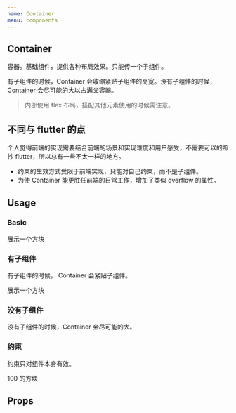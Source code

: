 ```yaml
---
name: Container
menu: components
---
```



## Container

容器。基础组件，提供各种布局效果。只能传一个子组件。

有子组件的时候，Container 会收缩紧贴子组件的高宽。没有子组件的时候，Container 会尽可能的大以占满父容器。

> 内部使用 flex 布局，搭配其他元素使用的时候需注意。

## 不同与 flutter 的点

个人觉得前端的实现需要结合前端的场景和实现难度和用户感受，不需要可以的照抄 flutter，所以总有一些不太一样的地方。

- 约束的生效方式受限于前端实现，只能对自己约束，而不是子组件。
- 为使 Container 能更胜任前端的日常工作，增加了类似 overflow 的属性。

## Usage

### Basic

<Playground>
  <Container width="100px" height="100px" color="#ececec">
    展示一个方块
  </Container>
</Playground>

### 有子组件

有子组件的时候， Container 会紧贴子组件。

<Playground>
  <Container color="#ececec">
    展示一个方块
  </Container>
</Playground>

### 没有子组件

没有子组件的时候，Container 会尽可能的大。

<Playground>
  <Container width="100px" height="100px">
    <Container color="#ececec"></Container>
  </Container>
</Playground>

### 约束

约束只对组件本身有效。

<Playground>
  <Container constraints={{maxWidth: '100px', maxHeight: '100px'}} width="200px" height="200px" color="#ececec">
    100 的方块
  </Container>
</Playground>

## Props

<Props of={Container} />
